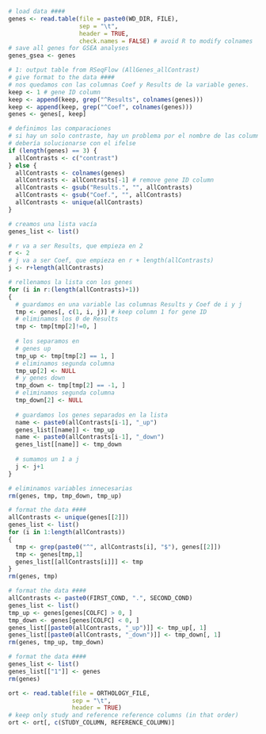 ```r
# load data ####
genes <- read.table(file = paste0(WD_DIR, FILE),
                    sep = "\t",
                    header = TRUE,
                    check.names = FALSE) # avoid R to modify colnames
# save all genes for GSEA analyses
genes_gsea <- genes
```

```r
# 1: output table from RSeqFlow (AllGenes_allContrast)
# give format to the data ####
# nos quedamos con las columnas Coef y Results de la variable genes.
keep <- 1 # gene ID column
keep <- append(keep, grep("^Results", colnames(genes)))
keep <- append(keep, grep("^Coef", colnames(genes)))
genes <- genes[, keep]

# definimos las comparaciones
# si hay un solo contraste, hay un problema por el nombre de las columnas
# debería solucionarse con el ifelse
if (length(genes) == 3) {
  allContrasts <- c("contrast")
} else {
  allContrasts <- colnames(genes)
  allContrasts <- allContrasts[-1] # remove gene ID column
  allContrasts <- gsub("Results.", "", allContrasts)
  allContrasts <- gsub("Coef.", "", allContrasts)
  allContrasts <- unique(allContrasts)
}

# creamos una lista vacía
genes_list <- list()

# r va a ser Results, que empieza en 2
r <- 2
# j va a ser Coef, que empieza en r + length(allContrasts)
j <- r+length(allContrasts)

# rellenamos la lista con los genes
for (i in r:(length(allContrasts)+1))
{
  # guardamos en una variable las columnas Results y Coef de i y j
  tmp <- genes[, c(1, i, j)] # keep column 1 for gene ID
  # eliminamos los 0 de Results
  tmp <- tmp[tmp[2]!=0, ]
  
  # los separamos en
  # genes up
  tmp_up <- tmp[tmp[2] == 1, ]
  # eliminamos segunda columna
  tmp_up[2] <- NULL
  # y genes down
  tmp_down <- tmp[tmp[2] == -1, ]
  # eliminamos segunda columna
  tmp_down[2] <- NULL
  
  # guardamos los genes separados en la lista
  name <- paste0(allContrasts[i-1], "_up")
  genes_list[[name]] <- tmp_up
  name <- paste0(allContrasts[i-1], "_down")
  genes_list[[name]] <- tmp_down
  
  # sumamos un 1 a j
  j <- j+1
}

# eliminamos variables innecesarias
rm(genes, tmp, tmp_down, tmp_up)
```

```r
# format the data ####
allContrasts <- unique(genes[[2]])
genes_list <- list()
for (i in 1:length(allContrasts))
{
  tmp <- grep(paste0("^", allContrasts[i], "$"), genes[[2]])
  tmp <- genes[tmp,1]
  genes_list[[allContrasts[i]]] <- tmp
}
rm(genes, tmp)
```

```r
# format the data ####
allContrasts <- paste0(FIRST_COND, ".", SECOND_COND)
genes_list <- list()
tmp_up <- genes[genes[COLFC] > 0, ]
tmp_down <- genes[genes[COLFC] < 0, ]
genes_list[[paste0(allContrasts, "_up")]] <- tmp_up[, 1]
genes_list[[paste0(allContrasts, "_down")]] <- tmp_down[, 1]
rm(genes, tmp_up, tmp_down)
```

```r
# format the data ####
genes_list <- list()
genes_list[["1"]] <- genes
rm(genes)
```

```r
ort <- read.table(file = ORTHOLOGY_FILE,
                  sep = "\t",
                  header = TRUE)
# keep only study and reference reference columns (in that order)
ort <- ort[, c(STUDY_COLUMN, REFERENCE_COLUMN)]
```


